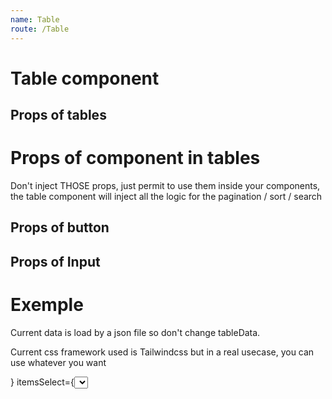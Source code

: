 ```yaml
---
name: Table
route: /Table
---
```


# Table component


## Props of tables

<Props of={Table} />

# Props of component in tables

Don't inject THOSE props, just permit to use them inside your components, the table component will inject all the logic for the pagination / sort / search

## Props of button

<Props of={Button} />

## Props of Input

<Props of={Input} />

# Exemple

Current data is load by a json file so don't change tableData.

Current css framework used is Tailwindcss but in a real usecase, you can use whatever you want

<Playground>
  <Table
    data={tableData}
    itemsPerPage={4}
    paginated={true}
    component={{
      top: (
        <TopBar
          searchInput={
            <Input
              placeHolder="Searching"
              searchableValue={["nom", "prenom", "actif"]}
            />
          }
          itemsSelect={<Select options={[4, 8, 12]} />}
        />
      ),
      pageSelector: {
        left: <Button>{"<<"}</Button>,
        jumper: <InputJumper />,
        right: <Button>{">>"}</Button>,
      },
    }}
    head={[
      { show: "Nom", value: "nom", sort: true },
      { show: "Prénom", value: "prenom", sort: true },
      { show: "Age", value: "age", sort: true },
      { show: "Actif", value: "actif", sort: false },
    ]}
  />
</Playground>
